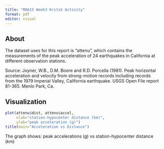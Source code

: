 ```yaml
---
title: "MA615 Week3 Kritik Activity"
format: pdf
editor: visual
---
```


## About

The dataset uses for this report is "attenu", which contains the measurements of the peak acceleration of 24 earthquakes in California at different observation stations.

Source: Joyner, W.B., D.M. Boore and R.D. Porcella (1981). Peak horizontal acceleration and velocity from strong-motion records including records from the 1979 Imperial Valley, California earthquake. USGS Open File report 81-365. Menlo Park, Ca.

## Visualization

```r
plot(attenu$dist, attenu$accel, 
     xlab="station-hypocenter distance (km)", 
     ylab="peak acceleration (g)")
title(main="Acceleration vs Distance")
```

The graph shows: peak accelerations (g) vs station-hypocenter distance (km)
